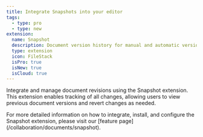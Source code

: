 ```yaml
---
title: Integrate Snapshots into your editor
tags:
  - type: pro
  - type: new
extension:
  name: Snapshot
  description: Document version history for manual and automatic versioning of your documents.
  type: extension
  icon: FileStack
  isPro: true
  isNew: true
  isCloud: true
---
```



Integrate and manage document revisions using the Snapshot extension. This extension enables tracking of all changes, allowing users to view previous document versions and revert changes as needed.

<Callout title="More details" variant="hint">
  For more detailed information on how to integrate, install, and configure the Snapshot extension,
  please visit our [feature page](/collaboration/documents/snapshot).
</Callout>

<CodeDemo isPro path="/Extensions/Snapshot" />
